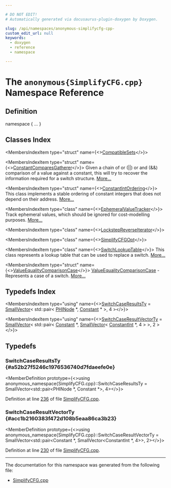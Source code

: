 ```yaml
---

# DO NOT EDIT!
# Automatically generated via docusaurus-plugin-doxygen by Doxygen.

slug: /api/namespaces/anonymous-simplifycfg-cpp-
custom_edit_url: null
keywords:
  - doxygen
  - reference
  - namespace

---
```





# The `anonymous{SimplifyCFG.cpp}` Namespace Reference

<DoxygenPage pluginConfig={pluginConfig}>



## Definition

<CodeBlock>namespace &#123; ... &#125;</CodeBlock>

## Classes Index

<MembersIndex>

<MembersIndexItem
  type="struct"
  name={<><a href="/docs/api/structs/anonymous-namespace-simplifycfg-cpp-/compatiblesets">CompatibleSets</a></>}>
</MembersIndexItem>

<MembersIndexItem
  type="struct"
  name={<><a href="/docs/api/structs/anonymous-namespace-simplifycfg-cpp-/constantcomparesgatherer">ConstantComparesGatherer</a></>}>
Given a chain of or (||) or and (&amp;&amp;) comparison of a value against a constant, this will try to recover the information required for a switch structure. <a href="/docs/api/structs/anonymous-namespace-simplifycfg-cpp-/constantcomparesgatherer/#details">More...</a>
</MembersIndexItem>

<MembersIndexItem
  type="struct"
  name={<><a href="/docs/api/structs/anonymous-namespace-simplifycfg-cpp-/constantintordering">ConstantIntOrdering</a></>}>
This class implements a stable ordering of constant integers that does not depend on their address. <a href="/docs/api/structs/anonymous-namespace-simplifycfg-cpp-/constantintordering/#details">More...</a>
</MembersIndexItem>

<MembersIndexItem
  type="class"
  name={<><a href="/docs/api/classes/anonymous-namespace-simplifycfg-cpp-/ephemeralvaluetracker">EphemeralValueTracker</a></>}>
Track ephemeral values, which should be ignored for cost-modelling purposes. <a href="/docs/api/classes/anonymous-namespace-simplifycfg-cpp-/ephemeralvaluetracker/#details">More...</a>
</MembersIndexItem>

<MembersIndexItem
  type="class"
  name={<><a href="/docs/api/classes/anonymous-namespace-simplifycfg-cpp-/lockstepreverseiterator">LockstepReverseIterator</a></>}>
</MembersIndexItem>

<MembersIndexItem
  type="class"
  name={<><a href="/docs/api/classes/anonymous-namespace-simplifycfg-cpp-/simplifycfgopt">SimplifyCFGOpt</a></>}>
</MembersIndexItem>

<MembersIndexItem
  type="class"
  name={<><a href="/docs/api/classes/anonymous-namespace-simplifycfg-cpp-/switchlookuptable">SwitchLookupTable</a></>}>
This class represents a lookup table that can be used to replace a switch. <a href="/docs/api/classes/anonymous-namespace-simplifycfg-cpp-/switchlookuptable/#details">More...</a>
</MembersIndexItem>

<MembersIndexItem
  type="struct"
  name={<><a href="/docs/api/structs/anonymous-namespace-simplifycfg-cpp-/valueequalitycomparisoncase">ValueEqualityComparisonCase</a></>}>
<a href="/docs/api/structs/anonymous-namespace-simplifycfg-cpp-/valueequalitycomparisoncase">ValueEqualityComparisonCase</a> - Represents a case of a switch. <a href="/docs/api/structs/anonymous-namespace-simplifycfg-cpp-/valueequalitycomparisoncase/#details">More...</a>
</MembersIndexItem>

</MembersIndex>

## Typedefs Index

<MembersIndex>

<MembersIndexItem
  type="using"
  name={<><a href="#a52b27f5246c1976536740d7fdaeefe0e">SwitchCaseResultsTy</a> = <a href="/docs/api/classes/llvm/smallvector">SmallVector</a>&lt; std::pair&lt; <a href="/docs/api/classes/llvm/phinode">PHINode</a> &#42;, <a href="/docs/api/classes/llvm/constant">Constant</a> &#42; &gt;, 4 &gt;</>}>
</MembersIndexItem>

<MembersIndexItem
  type="using"
  name={<><a href="#acc1b2160383f472d108b5eaa86ca3b23">SwitchCaseResultVectorTy</a> = <a href="/docs/api/classes/llvm/smallvector">SmallVector</a>&lt; std::pair&lt; <a href="/docs/api/classes/llvm/constant">Constant</a> &#42;, <a href="/docs/api/classes/llvm/smallvector">SmallVector</a>&lt; <a href="/docs/api/classes/llvm/constantint">ConstantInt</a> &#42;, 4 &gt; &gt;, 2 &gt;</>}>
</MembersIndexItem>

</MembersIndex>


<SectionDefinition>

## Typedefs

### SwitchCaseResultsTy {#a52b27f5246c1976536740d7fdaeefe0e}

<MemberDefinition
  prototype={<>using anonymous&#95;namespace&#123;SimplifyCFG.cpp&#125;::SwitchCaseResultsTy =  SmallVector&lt;std::pair&lt;PHINode &#42;, Constant &#42;&gt;, 4&gt;</>}>

Definition at line <a href="/docs/api/files/lib/lib/transforms/lib/transforms/utils/simplifycfg-cpp/#l00236">236</a> of file <a href="/docs/api/files/lib/lib/transforms/lib/transforms/utils/simplifycfg-cpp">SimplifyCFG.cpp</a>.
</MemberDefinition>

### SwitchCaseResultVectorTy {#acc1b2160383f472d108b5eaa86ca3b23}

<MemberDefinition
  prototype={<>using anonymous&#95;namespace&#123;SimplifyCFG.cpp&#125;::SwitchCaseResultVectorTy = 
    SmallVector&lt;std::pair&lt;Constant &#42;, SmallVector&lt;ConstantInt &#42;, 4&gt;&gt;, 2&gt;</>}>

Definition at line <a href="/docs/api/files/lib/lib/transforms/lib/transforms/utils/simplifycfg-cpp/#l00230">230</a> of file <a href="/docs/api/files/lib/lib/transforms/lib/transforms/utils/simplifycfg-cpp">SimplifyCFG.cpp</a>.
</MemberDefinition>

</SectionDefinition>

<hr/>

The documentation for this namespace was generated from the following file:

<ul>
<li><a href="/docs/api/files/lib/lib/transforms/lib/transforms/utils/simplifycfg-cpp">SimplifyCFG.cpp</a></li>
</ul>

</DoxygenPage>

